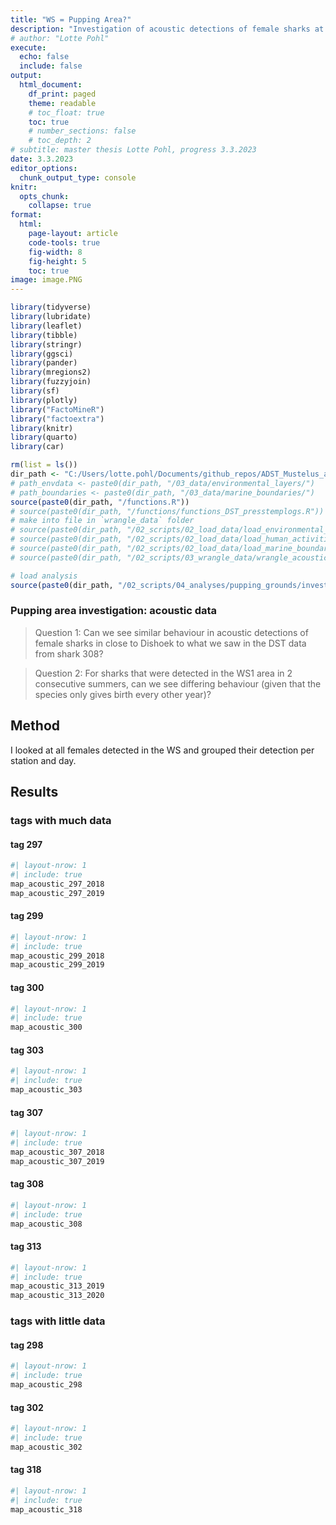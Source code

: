 ---
title: "WS = Pupping Area?"
description: "Investigation of acoustic detections of female sharks at the mouth of the Westerschelde during summer."
# author: "Lotte Pohl"
execute:
  echo: false
  include: false
output:
  html_document:
    df_print: paged
    theme: readable
    # toc_float: true
    toc: true
    # number_sections: false
    # toc_depth: 2
# subtitle: master thesis Lotte Pohl, progress 3.3.2023
date: 3.3.2023
editor_options:
  chunk_output_type: console
knitr:
  opts_chunk: 
    collapse: true
format: 
  html:
    page-layout: article
    code-tools: true
    fig-width: 8
    fig-height: 5
    toc: true
image: image.PNG
---

```{r libraries}
library(tidyverse)
library(lubridate)
library(leaflet)
library(tibble)
library(stringr)
library(ggsci)
library(pander)
library(mregions2)
library(fuzzyjoin)
library(sf)
library(plotly)
library("FactoMineR")
library("factoextra")
library(knitr)
library(quarto)
library(car)

```


```{r workspace}
rm(list = ls())
dir_path <- "C:/Users/lotte.pohl/Documents/github_repos/ADST_Mustelus_asterias"
# path_envdata <- paste0(dir_path, "/03_data/environmental_layers/")
# path_boundaries <- paste0(dir_path, "/03_data/marine_boundaries/")
source(paste0(dir_path, "/functions.R"))
# source(paste0(dir_path, "/functions/functions_DST_presstemplogs.R"))
# make into file in `wrangle_data` folder
# source(paste0(dir_path, "/02_scripts/02_load_data/load_environmental_data.R"))
# source(paste0(dir_path, "/02_scripts/02_load_data/load_human_activities.R"))
# source(paste0(dir_path, "/02_scripts/02_load_data/load_marine_boundaries.R"))
# source(paste0(dir_path, "/02_scripts/03_wrangle_data/wrangle_acoustic_data.R"))

# load analysis
source(paste0(dir_path, "/02_scripts/04_analyses/pupping_grounds/investigation_acoustic_data_females.R"))
```


### Pupping area investigation: acoustic data

> Question 1: Can we see similar behaviour in acoustic detections of female sharks in close to Dishoek to what we saw in the DST data from shark 308?

> Question 2: For sharks that were detected in the WS1 area in 2 consecutive summers, can we see differing behaviour (given that the species only gives birth every other year)?

## Method

I looked at all females detected in the WS and grouped their detection per station and day.

## Results
### tags with much data

:::{.panel-tabset}

#### tag 297
```{r tag297}
#| layout-nrow: 1
#| include: true
map_acoustic_297_2018
map_acoustic_297_2019
```

#### tag 299
```{r tag299}
#| layout-nrow: 1
#| include: true
map_acoustic_299_2018
map_acoustic_299_2019
```

#### tag 300
```{r tag300}
#| layout-nrow: 1
#| include: true
map_acoustic_300
```

#### tag 303
```{r tag303}
#| layout-nrow: 1
#| include: true
map_acoustic_303
```

#### tag 307
```{r tag307}
#| layout-nrow: 1
#| include: true
map_acoustic_307_2018
map_acoustic_307_2019
```

#### tag 308
```{r tag308}
#| layout-nrow: 1
#| include: true
map_acoustic_308
```

#### tag 313
```{r tag313}
#| layout-nrow: 1
#| include: true
map_acoustic_313_2019
map_acoustic_313_2020
```
:::

### tags with little data

:::{.panel-tabset}

#### tag 298
```{r tag298}
#| layout-nrow: 1
#| include: true
map_acoustic_298
```

#### tag 302
```{r tag302}
#| layout-nrow: 1
#| include: true
map_acoustic_302
```

#### tag 318
```{r tag318}
#| layout-nrow: 1
#| include: true
map_acoustic_318
```
:::